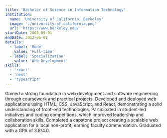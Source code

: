 ```yaml
---
title: 'Bachelor of Science in Information Technology'
institution:
  name: 'University of California, Berkeley'
  image: './university-of-california.png'
  url: 'https://www.berkeley.edu/'
startDate: 2008-09-01
endDate: 2012-06-01
details:
  - label: 'Mode'
    value: 'Full-time'
  - label: 'Specialization'
    value: 'Web Development'
skills:
  - 'react'
  - 'next'
  - 'typescript'
---
```


Gained a strong foundation in web development and software engineering through coursework and practical projects. Developed and deployed web applications using HTML, CSS, JavaScript, and React, demonstrating a solid understanding of front-end technologies. Participated in student-led initiatives and coding competitions, which improved leadership and collaboration skills. Completed a capstone project creating a scalable web application for a local non-profit, earning faculty commendation. Graduated with a GPA of 3.8/4.0.
